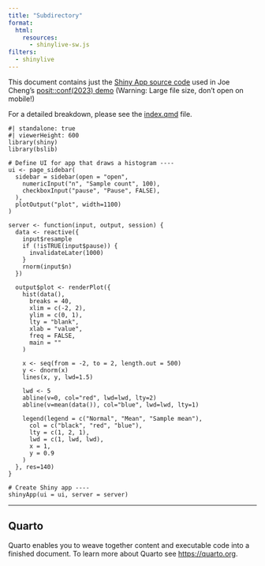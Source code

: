 ```yaml
---
title: "Subdirectory"
format:
  html:
    resources: 
      - shinylive-sw.js
filters:
  - shinylive
---
```


This document contains just the [Shiny App source code](https://github.com/jcheng5/posit-conf-2023-shinylive/blob/d385ad18eb0d867f25cc4721d9e8c25aeb2dfb90/slides.qmd#L299) used in Joe Cheng's [posit::conf(2023) demo](https://jcheng5.github.io/posit-conf-2023-shinylive/#/option-3-include-1) (Warning: Large file size, don't open on mobile!)

For a detailed breakdown, please see the [index.qmd](index.qmd) file.

```shinylive-r
#| standalone: true
#| viewerHeight: 600
library(shiny)
library(bslib)

# Define UI for app that draws a histogram ----
ui <- page_sidebar(
  sidebar = sidebar(open = "open",
    numericInput("n", "Sample count", 100),
    checkboxInput("pause", "Pause", FALSE),
  ),
  plotOutput("plot", width=1100)
)

server <- function(input, output, session) {
  data <- reactive({
    input$resample
    if (!isTRUE(input$pause)) {
      invalidateLater(1000)
    }
    rnorm(input$n)
  })
  
  output$plot <- renderPlot({
    hist(data(),
      breaks = 40,
      xlim = c(-2, 2),
      ylim = c(0, 1),
      lty = "blank",
      xlab = "value",
      freq = FALSE,
      main = ""
    )
    
    x <- seq(from = -2, to = 2, length.out = 500)
    y <- dnorm(x)
    lines(x, y, lwd=1.5)
    
    lwd <- 5
    abline(v=0, col="red", lwd=lwd, lty=2)
    abline(v=mean(data()), col="blue", lwd=lwd, lty=1)

    legend(legend = c("Normal", "Mean", "Sample mean"),
      col = c("black", "red", "blue"),
      lty = c(1, 2, 1),
      lwd = c(1, lwd, lwd),
      x = 1,
      y = 0.9
    )
  }, res=140)
}

# Create Shiny app ----
shinyApp(ui = ui, server = server)
```

---

## Quarto

Quarto enables you to weave together content and executable code into a finished document. To learn more about Quarto see <https://quarto.org>.
